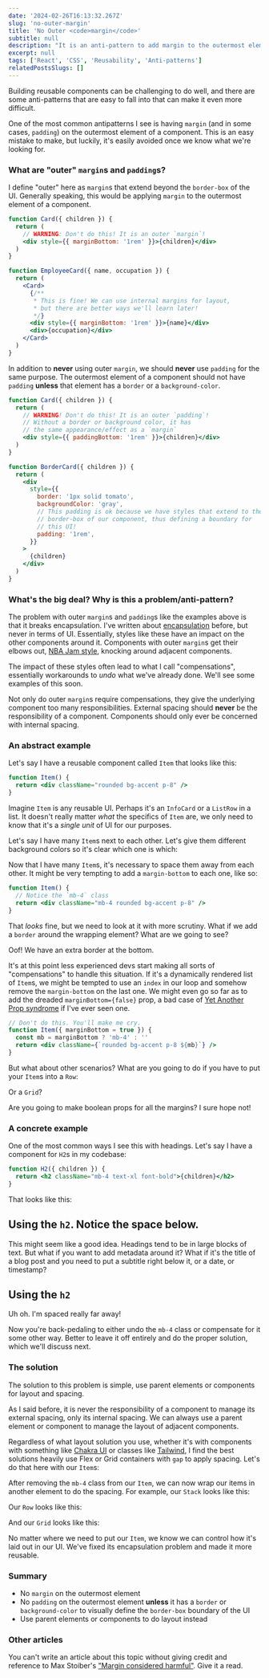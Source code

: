 ```yaml
---
date: '2024-02-26T16:13:32.267Z'
slug: 'no-outer-margin'
title: 'No Outer <code>margin</code>'
subtitle: null
description: "It is an anti-pattern to add margin to the outermost element of a component. It breaks encapsulation and makes components difficult to reuse. Let's learn what to do instead."
excerpt: null
tags: ['React', 'CSS', 'Reusability', 'Anti-patterns']
relatedPostsSlugs: []
---
```


Building reusable components can be challenging to do well, and there are some anti-patterns that are easy to fall into that can make it even more difficult.

One of the most common antipatterns I see is having `margin` (and in some cases, `padding`) on the outermost element of a component. This is an easy mistake to make, but luckily, it's easily avoided once we know what we're looking for.

### What are "outer" `margin`s and `padding`s?

I define "outer" here as `margin`s that extend beyond the `border-box` of the UI. Generally speaking, this would be applying `margin` to the outermost element of a component.

```jsx
function Card({ children }) {
  return (
    // WARNING: Don't do this! It is an outer `margin`!
    <div style={{ marginBottom: '1rem' }}>{children}</div>
  )
}

function EmployeeCard({ name, occupation }) {
  return (
    <Card>
      {/**
       * This is fine! We can use internal margins for layout,
       * but there are better ways we'll learn later!
       */}
      <div style={{ marginBottom: '1rem' }}>{name}</div>
      <div>{occupation}</div>
    </Card>
  )
}
```

In addition to **never** using outer `margin`, we should **never** use `padding` for the same purpose. The outermost element of a component should not have `padding` **unless** that element has a `border` or a `background-color`.

```jsx
function Card({ children }) {
  return (
    // WARNING! Don't do this! It is an outer `padding`!
    // Without a border or background color, it has
    // the same appearance/effect as a `margin`
    <div style={{ paddingBottom: '1rem' }}>{children}</div>
  )
}

function BorderCard({ children }) {
  return (
    <div
      style={{
        border: '1px solid tomato',
        backgroundColor: 'gray',
        // This padding is ok because we have styles that extend to the
        // border-box of our component, thus defining a boundary for
        // this UI!
        padding: '1rem',
      }}
    >
      {children}
    </div>
  )
}
```

### What's the big deal? Why is this a problem/anti-pattern?

The problem with outer `margin`s and `padding`s like the examples above is that it breaks encapsulation. I've written about [encapsulation](/encapsulation) before, but never in terms of UI. Essentially, styles like these have an impact on the other components around it. Components with outer `margin`s get their elbows out, [NBA Jam style](https://en.wikipedia.org/wiki/NBA_Jam), knocking around adjacent components.

The impact of these styles often lead to what I call "compensations", essentially workarounds to _undo_ what we've already done. We'll see some examples of this soon.

Not only do outer `margin`s require compensations, they give the underlying component too many responsibilities. External spacing should **never** be the responsibility of a component. Components should only ever be concerned with internal spacing.

### An abstract example

Let's say I have a reusable component called `Item` that looks like this:

```jsx
function Item() {
  return <div className="rounded bg-accent p-8" />
}
```

<div class="my-4">
  <div class="rounded bg-accent p-8" />
</div>

Imagine `Item` is any reusable UI. Perhaps it's an `InfoCard` or a `ListRow` in a list. It doesn't really matter _what_ the specifics of `Item` are, we only need to know that it's a _single unit_ of UI for our purposes.

Let's say I have many `Item`s next to each other. Let's give them different background colors so it's clear which one is which:

<div class="my-4">
  <div class="rounded bg-accent p-8" />
  <div class="rounded bg-pink-500 p-8" />
  <div class="rounded bg-orange-400 p-8" />
</div>

Now that I have many `Item`s, it's necessary to space them away from each other. It might be very tempting to add a `margin-bottom` to each one, like so:

```jsx
function Item() {
  // Notice the `mb-4` class
  return <div className="mb-4 rounded bg-accent p-8" />
}
```

<div class="my-4">
  <div class="mb-4 rounded bg-accent p-8" />
  <div class="mb-4 rounded bg-pink-500 p-8" />
  <div class="mb-4 rounded bg-orange-400 p-8" />
</div>

That _looks_ fine, but we need to look at it with more scrutiny. What if we add a `border` around the wrapping element? What are we going to see?

<div class="my-4 rounded border-4 border-lime-400">
  <div class="mb-4 rounded bg-accent p-8" />
  <div class="mb-4 rounded bg-pink-500 p-8" />
  <div class="mb-4 rounded bg-orange-400 p-8" />
</div>

Oof! We have an extra border at the bottom.

It's at this point less experienced devs start making all sorts of "compensations" to handle this situation. If it's a dynamically rendered list of `Item`s, we might be tempted to use an `index` in our loop and somehow remove the `margin-bottom` on the last one. <Marker content="Or even apply a wrapping element with a negative <code>margin</code>. Gross." /> We might even go so far as to add the dreaded `marginBottom={false}` prop, a bad case of [Yet Another Prop syndrome](/quit-your-yapping) if I've ever seen one. <Marker content="Seriously, these kinds of props make me want to 🤮" />

```jsx
// Don't do this. You'll make me cry.
function Item({ marginBottom = true }) {
  const mb = marginBottom ? 'mb-4' : ''
  return <div className={`rounded bg-accent p-8 ${mb}`} />
}
```

But what about other scenarios? What are you going to do if you have to put your `Item`s into a `Row`:

<div class="my-4 flex rounded border-4 border-lime-400">
  <div class="mb-4 rounded bg-accent p-8" />
  <div class="mb-4 rounded bg-pink-500 p-8" />
  <div class="mb-4 rounded bg-orange-400 p-8" />
</div>

Or a `Grid`?

<div class="my-4 grid grid-cols-2 grid-rows-2 rounded border-4 border-lime-400">
  <div class="mb-4 rounded bg-accent p-8" />
  <div class="mb-4 rounded bg-pink-500 p-8" />
  <div class="mb-4 rounded bg-orange-400 p-8" />
</div>

Are you going to make boolean props for all the margins? I sure hope
not!

### A concrete example

One of the most common ways I see this with headings. Let's say I have a component for `H2`s in my codebase:

```jsx
function H2({ children }) {
  return <h2 className="mb-4 text-xl font-bold">{children}</h2>
}
```

That looks like this:

<div class="my-4 bg-gray-100 px-4 py-2 dark:bg-gray-800">
  <h2 className="mb-4 text-xl font-bold">
    Using the <code>h2</code>. Notice the space below.
  </h2>
</div>

This might seem like a good idea. Headings tend to be in large blocks of text. But what if you want to add metadata around it? What if it's the title of a blog post and you need to put a subtitle right below it, or a date, or timestamp?

<div class="my-4 bg-gray-100 px-4 py-2 dark:bg-gray-800">
  <h2 className="mb-4 text-xl font-bold">
    Using the <code>h2</code>
  </h2>
  <div class="font-sans text-lg">Uh oh. I'm spaced really far away!</div>
</div>

Now you're back-pedaling to either undo the `mb-4` class or compensate for it some other way. Better to leave it off entirely and do the proper solution, which we'll discuss next.

### The solution

The solution to this problem is simple, use parent elements or components for layout and spacing.

As I said before, it is never the responsibility of a component to manage its external spacing, only its internal spacing. We can always use a parent element or component to manage the layout of adjacent components.

Regardless of what layout solution you use, whether it's with components with something like [Chakra UI](https://chakra-ui.com/) or classes like [Tailwind](https://tailwindcss.com), I find the best solutions heavily use Flex or Grid containers with `gap` to apply spacing. Let's do that here with our `Item`s:

After removing the `mb-4` class from our `Item`, we can now wrap our items in another element to do the spacing. For example, our `Stack` looks like this:

<div class="my-4 flex flex-col gap-4 rounded border-4 border-lime-400">
  <div class="rounded bg-accent p-8" />
  <div class="rounded bg-pink-500 p-8" />
  <div class="rounded bg-orange-400 p-8" />
</div>

Our `Row` looks like this:

<div class="my-4 flex gap-4 rounded border-4 border-lime-400">
  <div class="rounded bg-accent p-8" />
  <div class="rounded bg-pink-500 p-8" />
  <div class="rounded bg-orange-400 p-8" />
</div>

And our `Grid` looks like this:

<div class="my-4 grid grid-cols-2 grid-rows-2 gap-4 rounded border-4 border-lime-400">
  <div class="rounded bg-accent p-8" />
  <div class="rounded bg-pink-500 p-8" />
  <div class="rounded bg-orange-400 p-8" />
</div>

No matter where we need to put our `Item`, we know we can control how it's laid out in our UI. We've fixed its encapsulation problem and made it more reusable.

### Summary

- No `margin` on the outermost element
- No `padding` on the outermost element **unless** it has a `border` or `background-color` to visually define the `border-box` boundary of the UI
- Use parent elements or components to do layout instead

### Other articles

You can't write an article about this topic without giving credit and reference to Max Stoiber's ["Margin considered harmful"](https://mxstbr.com/thoughts/margin/). Give it a read.
